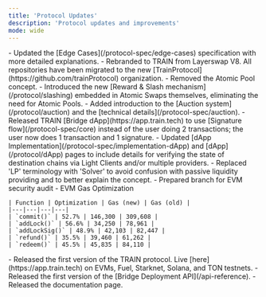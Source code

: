 ```yaml
---
title: 'Protocol Updates'
description: 'Protocol updates and improvements'
mode: wide
---
```


<Update label="2025-02-10" description="v0.1.6-testnets">
    - Updated the [Edge Cases](/protocol-spec/edge-cases) specification with more detailed explanations.
    - Rebranded to TRAIN from Layerswap V8. All repositories have been migrated to the new [TrainProtocol](https://github.com/trainProtocol) organization.
</Update>

<Update label="2024-12-26" description="v0.1.6-testnets">
    - Removed the Atomic Pool concept.
    - Introduced the new [Reward & Slash mechanism](/protocol/slashing) embedded in Atomic Swaps themselves, eliminating the need for Atomic Pools.
</Update>

<Update label="2024-12-14" description="v0.1.5-testnets">
    - Added introduction to the [Auction system](/protocol/auction) and the [technical details](/protocol-spec/auction).
</Update>

<Update label="2024-12-12" description="v0.1.5-testnets">
    - Released TRAIN [Bridge dApp](https://app.train.tech) to use [Signature flow](/protocol-spec/core) instead of the user doing 2 transactions; the user now does 1 transaction and 1 signature.
</Update>

<Update label="2024-12-11" description="v0.1-testnets">
    - Updated [dApp Implementation](/protocol-spec/implementation-dApp) and [dApp](/protocol/dApp) pages to include details for verifying the state of destination chains via Light Clients and/or multiple providers.
    - Replaced 'LP' terminology with 'Solver' to avoid confusion with passive liquidity providing and to better explain the concept.
</Update>

<Update label="2024-11-29" description="v0.1.1-testnets">
    - Prepared branch for EVM security audit
    - EVM Gas Optimization

    | Function | Optimization | Gas (new) | Gas (old) | 
    |---|---|---|---|
    | `commit()` | 52.7% | 146,300 | 309,608 |
    | `addLock()` | 56.6% | 34,250 | 78,961 |
    | `addLockSig()` | 48.9% | 42,103 | 82,447 |
    | `refund()` | 35.5% | 39,460 | 61,262 |
    | `redeem()` | 45.5% | 45,835 | 84,110 |
</Update>

<Update label="2024-11-27" description="v0.1-testnets">
    - Released the first version of the TRAIN protocol. Live [here](https://app.train.tech) on EVMs, Fuel, Starknet, Solana, and TON testnets.
    - Released the first version of the [Bridge Deployment API](/api-reference).
    - Released the documentation page.
</Update>